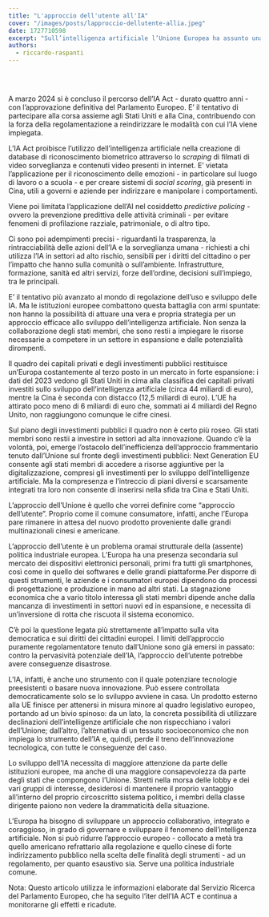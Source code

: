```yaml
---
title: "L'approccio dell'utente all'IA"
cover: "/images/posts/lapproccio-dellutente-allia.jpeg"
date: 1727710598
excerpt: "Sull’intelligenza artificiale l’Unione Europea ha assunto una posizione difensiva. Nascosta dietro la regolamentazione, dimentica la componente di sviluppo di una tecnologia in espansione e dalle tante applicazioni."
authors:
  - riccardo-raspanti
---
```


﻿


## 

A marzo 2024 si è concluso il percorso dell’IA Act - durato quattro anni - con l’approvazione definitiva del Parlamento Europeo. E’ il tentativo di partecipare alla corsa assieme agli Stati Uniti e alla Cina, contribuendo con la forza della regolamentazione a reindirizzare le modalità con cui l’IA viene impiegata.

L’IA Act proibisce l’utilizzo dell’intelligenza artificiale nella creazione di database di riconoscimento biometrico attraverso lo _scraping_ di filmati di video sorveglianza e contenuti video presenti in internet. E’ vietata l’applicazione per il riconoscimento delle emozioni - in particolare sul luogo di lavoro o a scuola - e per creare sistemi di _social scoring_, già presenti in Cina, utili a governi e aziende per indirizzare e manipolare i comportamenti. 

Viene poi limitata l’applicazione dell’AI nel cosiddetto _predictive policing_ - ovvero la prevenzione predittiva delle attività criminali - per evitare fenomeni di profilazione razziale, patrimoniale, o di altro tipo.

Ci sono poi adempimenti precisi - riguardanti la trasparenza, la rintracciabilità delle azioni dell’IA e la sorveglianza umana - richiesti a chi utilizza l’IA in settori ad alto rischio, sensibili per i diritti del cittadino o per l’impatto che hanno sulla comunità o sull’ambiente. Infrastrutture, formazione, sanità ed altri servizi, forze dell’ordine, decisioni sull’impiego, tra le principali.

E’ il tentativo più avanzato al mondo di regolazione dell’uso e sviluppo delle IA. Ma le istituzioni europee combattono questa battaglia con armi spuntate: non hanno la possibilità di attuare una vera e propria strategia per un approccio efficace allo sviluppo dell’intelligenza artificiale. Non senza la collaborazione degli stati membri, che sono restii a impiegare le risorse necessarie a competere in un settore in espansione e dalle potenzialità dirompenti.

Il quadro dei capitali privati e degli investimenti pubblici restituisce un’Europa costantemente al terzo posto in un mercato in forte espansione: i dati del 2023 vedono gli Stati Uniti in cima alla classifica dei capitali privati investiti sullo sviluppo dell’intelligenza artificiale (circa 44 miliardi di euro), mentre la Cina è seconda con distacco (12,5 miliardi di euro). L’UE ha attirato poco meno di 6 miliardi di euro che, sommati ai 4 miliardi del Regno Unito, non raggiungono comunque le cifre cinesi.

Sul piano degli investimenti pubblici il quadro non è certo più roseo. Gli stati membri sono restii a investire in settori ad alta innovazione. 
Quando c’è la volontà, poi, emerge l’ostacolo dell’inefficienza dell’approccio frammentario tenuto dall’Unione sul fronte degli investimenti pubblici: Next Generation EU consente agli stati membri di accedere a risorse aggiuntive per la digitalizzazione, compresi gli investimenti per lo sviluppo dell’intelligenze artificiale. Ma la compresenza e l’intreccio di piani diversi e scarsamente integrati tra loro non consente di inserirsi nella sfida tra Cina e Stati Uniti.

L’approccio dell’Unione è quello che vorrei definire come “approccio dell’utente”. Proprio come il comune consumatore, infatti, anche l’Europa pare rimanere in attesa del nuovo prodotto proveniente dalle grandi multinazionali cinesi e americane.

L’approccio dell’utente è un problema oramai strutturale della (assente) politica industriale europea. L’Europa ha una presenza secondaria sul mercato dei dispositivi elettronici personali, primi fra tutti gli smartphones, così come in quello dei softwares e delle grandi piattaforme.Per disporre di questi strumenti, le aziende e i consumatori europei dipendono da processi di progettazione e produzione in mano ad altri stati. La stagnazione economica che a vario titolo interessa gli stati membri dipende anche dalla mancanza di investimenti in settori nuovi ed in espansione, e necessita di un’inversione di rotta che riscuota il sistema economico.

C’è poi la questione legata più strettamente all’impatto sulla vita democratica e sui diritti dei cittadini europei. I limiti dell’approccio puramente regolamentatore tenuto dall’Unione sono già emersi in passato: contro la pervasività potenziale dell’IA, l’approccio dell’utente potrebbe avere conseguenze disastrose.

L’IA, infatti, è anche uno strumento con il quale potenziare tecnologie preesistenti o basare nuova innovazione. Può essere controllata democraticamente solo se lo sviluppo avviene in casa. Un prodotto esterno alla UE finisce per attenersi in misura minore al quadro legislativo europeo, portando ad un bivio spinoso: da un lato, la concreta possibilità di utilizzare declinazioni dell’intelligenze artificiale che non rispecchiano i valori dell’Unione; dall’altro, l’alternativa di un tessuto socioeconomico che non impiega lo strumento dell’IA e, quindi, perde il treno dell’innovazione tecnologica, con tutte le conseguenze del caso.

Lo sviluppo dell’IA necessita di maggiore attenzione da parte delle istituzioni europee, ma anche di una maggiore consapevolezza da parte degli stati che compongono l’Unione. Stretti nella morsa delle lobby e dei vari gruppi di interesse, desiderosi di mantenere il proprio vantaggio all’interno del proprio circoscritto sistema politico, i membri della classe dirigente paiono non vedere la drammaticità della situazione.

L’Europa ha bisogno di sviluppare un approccio collaborativo, integrato e coraggioso, in grado di governare e sviluppare il fenomeno dell’intelligenza artificiale. Non si può ridurre l’approccio europeo - collocato a metà tra quello americano refrattario alla regolazione e quello cinese di forte indirizzamento pubblico nella scelta delle finalità degli strumenti - ad un regolamento, per quanto esaustivo sia. Serve una politica industriale comune.

Nota: Questo articolo utilizza le informazioni elaborate dal Servizio Ricerca del Parlamento Europeo, che ha seguito l’iter dell’IA ACT e continua a monitorarne gli effetti e ricadute.


